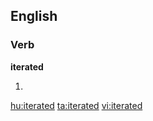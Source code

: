 ==English==

===Verb===
'''iterated'''

# {{past of|[[iterate]]}}

[[hu:iterated]]
[[ta:iterated]]
[[vi:iterated]]